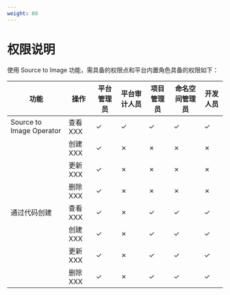 ```yaml
---
weight: 80
---
```


# 权限说明


使用 Source to Image 功能，需具备的权限点和平台内置角色具备的权限如下：

| **功能**                         | **操作** | **平台管理员** | **平台审计人员** | **项目管理员** | **命名空间管理员** | **开发人员** |
|---------------------------------|----------|----------------|------------------|----------------|--------------------|--------------|
| Source to Image Operator        | 查看 XXX | ✓              | ✓                | ✓              | ✓                  | ✓            |
|                                 | 创建 XXX | ✓              | ✗                | ✗              | ✗                  | ✗            |
|                                 | 更新 XXX | ✓              | ✗                | ✗              | ✗                  | ✗            |
|                                 | 删除 XXX | ✓              | ✗                | ✗              | ✗                  | ✗            |
| 通过代码创建                      | 查看 XXX | ✓              | ✗                | ✓              | ✓                  | ✓            |
|                                 | 创建 XXX | ✓              | ✗                | ✓              | ✓                  | ✓            |
|                                 | 更新 XXX | ✓              | ✗                | ✓              | ✓                  | ✓            |
|                                 | 删除 XXX | ✓              | ✗                | ✓              | ✓                  | ✓            |